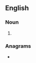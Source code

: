 ==English==

===Noun===
{{head|en|noun form}}

# {{plural of|refiner|lang=en}}

===Anagrams===
* {{anagrams|en|a=eefinrrs|Friesner|refreins}}